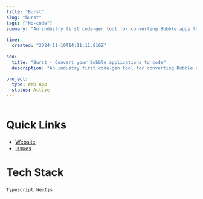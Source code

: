 ```yaml
---
title: "Burst"
slug: "burst"
tags: ["No-code"]
summary: "An industry first code-gen tool for converting Bubble apps to code"
 
time:
  created: "2024-11-10T14:11:11.816Z"
 
seo:
  title: "Burst - Convert your Bubble applications to code"
  description: "An industry first code-gen tool for converting Bubble apps to code"

project:
  type: Web App
  status: Active
---
```


<Image src='/images/burst-screenshot.png' alt='' caption=''/>

# Quick Links
- [Website](https://burst-ui.vercel.app/)
- [Issues](https://github.com/Tammilore/burst-v1/issues)


# Tech Stack
`Typescript`, `Nextjs`

